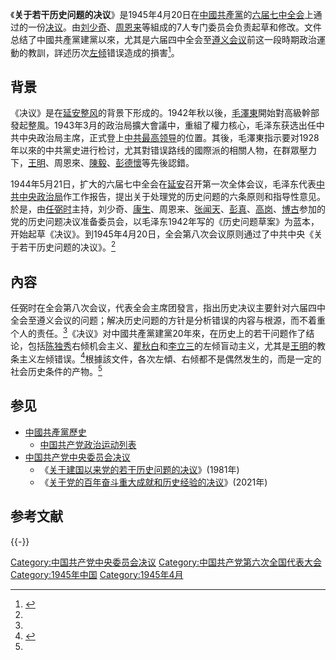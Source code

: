 《'''关于若干历史问题的决议'''》是1945年4月20日在[[中國共產黨|中國共產黨]]的[[六届七中全会|六届七中全会]]上通过的一份[[中国共产党中央委员会决议|决议]]。由[[刘少奇|刘少奇]]、[[周恩来|周恩来]]等組成的7人专门委员会负责起草和修改。文件总结了中國共產黨建黨以來，尤其是六届四中全会至[[遵义会议|遵义会议]]前这一段時期政治運動的教訓，詳述历次[[左倾|左倾]]错误造成的損害<ref name="xh">{{Cite web|title=党的六届七中全会和《关于若干历史问题的决议》|url=http://news.xinhuanet.com/ziliao/2003-01/20/content_697931.htm|access-date=2021-12-01|date=2003-01-20|publisher=新华网|archive-url=https://web.archive.org/web/20150216003816/http://news.xinhuanet.com/ziliao/2003-01/20/content_697931.htm|archive-date=2015-02-16}}</ref>。

== 背景 ==
《决议》是在[[延安整风|延安整风]]的背景下形成的。1942年秋以後，[[毛澤東|毛澤東]]開始對高級幹部發起整風。1943年3月的政治局擴大會議中，重組了權力核心，毛泽东获选出任中共中央政治局主席，正式登上[[中共中央主要负责人|中共最高领导]]的位置。其後，毛澤東指示要对1928年以來的中共黨史进行检讨，尤其對错误路线的國際派的相關人物，在群眾壓力下，[[王明|王明]]、周恩來、[[陳毅|陳毅]]、[[彭德懷|彭德懷]]等先後認錯。

1944年5月21日，扩大的六届七中全会在[[延安|延安]]召开第一次全体会议，毛泽东代表[[中共中央政治局|中共中央政治局]]作工作报告，提出关于处理党的历史问题的六条原则和指导性意见。於是，由[[任弼时|任弼时]]主持，刘少奇、[[康生|康生]]、周恩来、[[张闻天|张闻天]]、[[彭真|彭真]]、[[高岗|高岗]]、[[博古|博古]]参加的党的历史问题决议准备委员会，以毛泽东1942年写的《历史问题草案》为蓝本，开始起草《决议》。到1945年4月20日，全会第八次会议原则通过了中共中央《关于若干历史问题的决议》。<ref name="xh" />

== 內容 ==
任弼时在全会第八次会议，代表全会主席团發言，指出历史决议主要針对六届四中全会至遵义会议的问题；解决历史问题的方针是分析错误的内容与根源，而不着重个人的责任。<ref name="xh" />《决议》对中國共產黨建黨20年來，在历史上的若干问题作了结论，包括[[陈独秀|陈独秀]]右倾机会主义、[[瞿秋白|瞿秋白]]和[[李立三|李立三]]的左倾盲动主义，尤其是[[王明|王明]]的教条主义左倾错误。<ref name="r2">{{Cite web|title=《关于若干历史问题的决议》|url=http://www.lzdj.gov.cn/NewsView/NewsView.asp?id=1401|access-date=2021-12-01|publisher=柳州党建|archive-url=https://web.archive.org/web/20091003161119/http://www.lzdj.gov.cn/NewsView/NewsView.asp?id=1401|archive-date=2009-10-03}}</ref>根據該文件，各次左傾、右倾都不是偶然发生的，而是一定的社会历史条件的产物。<ref name="r2" />

== 参见 ==
{{Portal box|中国共产党|中华民国|政治|历史}}
{{Wikisource|关于若干历史问题的决议}}
* [[中國共產黨歷史|中國共產黨歷史]]
** [[中国共产党政治运动列表|中国共产党政治运动列表]]
* [[中国共产党中央委员会决议|中国共产党中央委员会决议]]
** 《[[关于建国以来党的若干历史问题的决议|关于建国以来党的若干历史问题的决议]]》(1981年)
** 《[[关于党的百年奋斗重大成就和历史经验的决议|关于党的百年奋斗重大成就和历史经验的决议]]》(2021年)

== 参考文献 ==
{{Reflist}}

{{-}}
{{中国共产党的重要会议}}

[[Category:中国共产党中央委员会决议|Category:中国共产党中央委员会决议]]
[[Category:中国共产党第六次全国代表大会|Category:中国共产党第六次全国代表大会]]
[[Category:1945年中国|Category:1945年中国]]
[[Category:1945年4月|Category:1945年4月]]